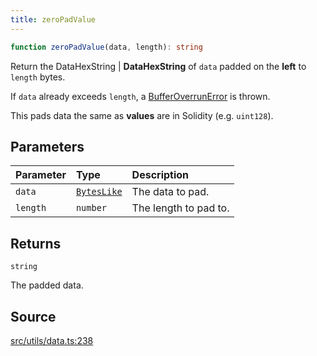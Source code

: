 ```yaml
---
title: zeroPadValue
---
```


```ts
function zeroPadValue(data, length): string
```

Return the DataHexString | **DataHexString** of `data` padded on the **left** to `length` bytes.

If `data` already exceeds `length`, a [BufferOverrunError](../interfaces/BufferOverrunError) is thrown.

This pads data the same as **values** are in Solidity (e.g. `uint128`).

## Parameters

| Parameter | Type | Description |
| :------ | :------ | :------ |
| `data` | [`BytesLike`](/content/type-aliases/BytesLike) | The data to pad. |
| `length` | `number` | The length to pad to. |

## Returns

`string`

The padded data.

## Source

[src/utils/data.ts:238](https://github.com/dominant-strategies/quais-6.js/blob/95934f9b18ff90a0666dd9772179b612f2ad5510/src/utils/data.ts#L238)
